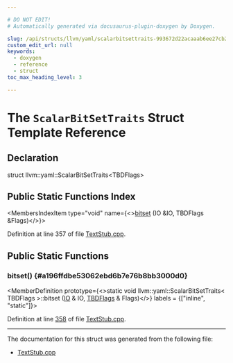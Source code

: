 ```yaml
---

# DO NOT EDIT!
# Automatically generated via docusaurus-plugin-doxygen by Doxygen.

slug: /api/structs/llvm/yaml/scalarbitsettraits-993672d22acaaab6ee27cb233dd69975
custom_edit_url: null
keywords:
  - doxygen
  - reference
  - struct
toc_max_heading_level: 3

---
```





# The `ScalarBitSetTraits` Struct Template Reference

<DoxygenPage pluginConfig={pluginConfig}>



## Declaration

<CodeBlock>struct llvm::yaml::ScalarBitSetTraits&lt;TBDFlags&gt;</CodeBlock>

## Public Static Functions Index

<MembersIndex>

<MembersIndexItem
  type="void"
  name={<><a href="#a196ffdbe53062ebd6b7e76b8bb3000d0">bitset</a> (IO &amp;IO, TBDFlags &amp;Flags)</>}>
</MembersIndexItem>

</MembersIndex>


Definition at line 357 of file <a href="/docs/api/files/lib/lib/textapi/textstub-cpp">TextStub.cpp</a>.

<SectionDefinition>

## Public Static Functions

### bitset() {#a196ffdbe53062ebd6b7e76b8bb3000d0}

<MemberDefinition
  prototype={<>static void llvm::yaml::ScalarBitSetTraits&lt; TBDFlags &gt;::bitset (<a href="/docs/api/classes/llvm/yaml/io">IO</a> &amp; IO, <a href="/docs/api/files/lib/lib/textapi/textstubcommon-h/#a8e64f5532820f43f01399ac8bb2ff3e9">TBDFlags</a> &amp; Flags)</>}
  labels = {["inline", "static"]}>

Definition at line <a href="/docs/api/files/lib/lib/textapi/textstub-cpp/#l00358">358</a> of file <a href="/docs/api/files/lib/lib/textapi/textstub-cpp">TextStub.cpp</a>.
</MemberDefinition>

</SectionDefinition>

<hr/>

The documentation for this struct was generated from the following file:

<ul>
<li><a href="/docs/api/files/lib/lib/textapi/textstub-cpp">TextStub.cpp</a></li>
</ul>

</DoxygenPage>
